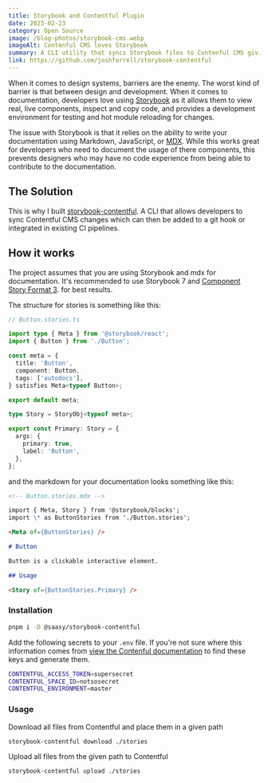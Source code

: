 ```yaml
---
title: Storybook and Contentful Plugin
date: 2023-02-23
category: Open Source
image: /blog-photos/storybook-cms.webp
imageAlt: Contenful CMS loves Storybook
summary: A CLI utility that syncs Storybook files to Contenful CMS giving designers the ability to directly contribute to Storybook documentation.
link: https://github.com/joshferrell/storybook-contentful
---
```


When it comes to design systems, barriers are the enemy. The worst kind of barrier is that between design and development. When it comes to documentation, developers love using [Storybook](storybook.js.org/) as it allows them to view real, live components, inspect and copy code, and provides a development environment for testing and hot module reloading for changes.

The issue with Storybook is that it relies on the ability to write your documentation using Markdown, JavaScript, or [MDX](https://mdxjs.com/). While this works great for developers who need to document the usage of there components, this prevents designers who may have no code experience from being able to contribute to the documentation.

## The Solution

This is why I built [storybook-contentful](https://github.com/joshferrell/storybook-contentful). A CLI that allows developers to sync Contentful CMS changes which can then be added to a git hook or integrated in existing CI pipelines.

## How it works

The project assumes that you are using Storybook and mdx for documentation. It's recommended to use Storybook 7 and [Component Story Format 3](https://storybook.js.org/blog/storybook-csf3-is-here/). for best results.

The structure for stories is something like this:

```ts
// Button.stories.ts

import type { Meta } from '@storybook/react';
import { Button } from './Button';

const meta = {
  title: 'Button',
  component: Button,
  tags: ['autodocs'],
} satisfies Meta<typeof Button>;

export default meta;

type Story = StoryObj<typeof meta>;

export const Primary: Story = {
  args: {
    primary: true,
    label: 'Button',
  },
};
```

and the markdown for your documentation looks something like this:

```md
<!-- Button.stories.mdx -->

import { Meta, Story } from '@storybook/blocks';
import \* as ButtonStories from './Button.stories';

<Meta of={ButtonStories} />

# Button

Button is a clickable interactive element.

## Usage

<Story of={ButtonStories.Primary} />
```

### Installation

```bash
pnpm i -D @saasy/storybook-contentful
```

Add the following secrets to your `.env` file. If you're not sure where this information comes from [view the Contenful documentation](https://www.contentful.com/developers/docs/references/authentication/#api-keys-in-the-contentful-web-app) to find these keys and generate them.

```bash
CONTENTFUL_ACCESS_TOKEN=supersecret
CONTENTFUL_SPACE_ID=notsosecret
CONTENTFUL_ENVIRONMENT=master
```

### Usage

Download all files from Contentful and place them in a given path

```bash
storybook-contentful download ./stories
```

Upload all files from the given path to Contentful

```bash
storybook-contentful upload ./stories
```
